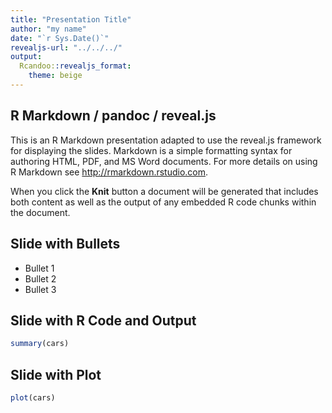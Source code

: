 ```yaml
---
title: "Presentation Title"
author: "my name"
date: "`r Sys.Date()`"
revealjs-url: "../../../"
output: 
  Rcandoo::revealjs_format:
    theme: beige
---
```


## R Markdown / pandoc / reveal.js

This is an R Markdown presentation adapted to use the reveal.js framework for displaying the slides. Markdown is a simple formatting syntax for authoring HTML, PDF, and MS Word documents. For more details on using R Markdown see <http://rmarkdown.rstudio.com>.

When you click the **Knit** button a document will be generated that includes both content as well as the output of any embedded R code chunks within the document.

## Slide with Bullets

- Bullet 1
- Bullet 2
- Bullet 3

## Slide with R Code and Output

```r
summary(cars)
```

## Slide with Plot

```r
plot(cars)
```
